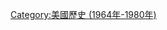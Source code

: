{{year in country category|1|9|7|5|美國|北美洲||}}
{{Commons category|1975 in the United States}}

[[Category:美國歷史_(1964年-1980年)|Category:美國歷史 (1964年-1980年)]]